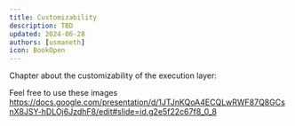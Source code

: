 ```yaml
---
title: Customizability
description: TBD
updated: 2024-06-28
authors: [usmaneth]
icon: BookOpen
---
```


Chapter about the customizability of the execution layer:

Feel free to use these images
https://docs.google.com/presentation/d/1JTJnKQoA4ECQLwRWF87Q8GCsnX8JSY-hDLOj6JzdhF8/edit#slide=id.g2e5f22c67f8_0_8